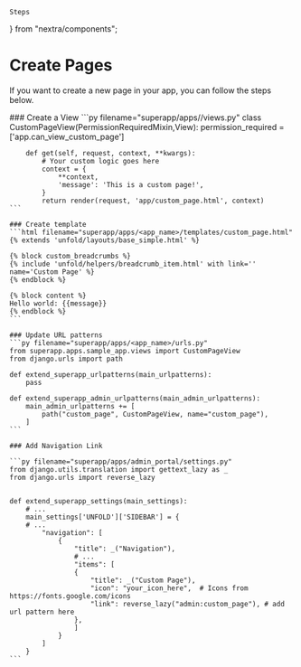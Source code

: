     Steps
} from "nextra/components";

# Create Pages

If you want to create a new page in your app, you can follow the steps below.

<Steps>
    ### Create a View
    ```py filename="superapp/apps/<app_name>/views.py"
    class CustomPageView(PermissionRequiredMixin,View):
        permission_required = ['app.can_view_custom_page']

        def get(self, request, context, **kwargs):
            # Your custom logic goes here
            context = {
                **context,
                'message': 'This is a custom page!',
            }
            return render(request, 'app/custom_page.html', context)
    ```

    ### Create template
    ```html filename="superapp/apps/<app_name>/templates/custom_page.html"
    {% extends 'unfold/layouts/base_simple.html' %}

    {% block custom_breadcrumbs %}
    {% include 'unfold/helpers/breadcrumb_item.html' with link='' name='Custom Page' %}
    {% endblock %}

    {% block content %}
    Hello world: {{message}}
    {% endblock %}
    ```

    ### Update URL patterns
    ```py filename="superapp/apps/<app_name>/urls.py"
    from superapp.apps.sample_app.views import CustomPageView
    from django.urls import path

    def extend_superapp_urlpatterns(main_urlpatterns):
        pass

    def extend_superapp_admin_urlpatterns(main_admin_urlpatterns):
        main_admin_urlpatterns += [
            path("custom_page", CustomPageView, name="custom_page"),
        ]
    ```

    ### Add Navigation Link

    ```py filename="superapp/apps/admin_portal/settings.py"
    from django.utils.translation import gettext_lazy as _
    from django.urls import reverse_lazy


    def extend_superapp_settings(main_settings):
        # ...
        main_settings['UNFOLD']['SIDEBAR'] = {
        # ...
            "navigation": [
                {
                    "title": _("Navigation"),
                    # ...
                    "items": [
                    {
                        "title": _("Custom Page"),
                        "icon": "your_icon_here",  # Icons from https://fonts.google.com/icons
                        "link": reverse_lazy("admin:custom_page"), # add url pattern here
                    },
                    ]
                }
            ]
        }
    ```
</Steps>


